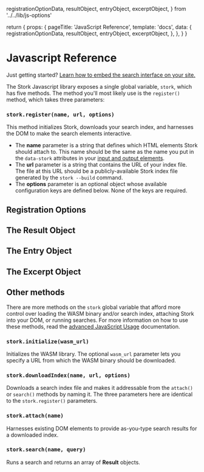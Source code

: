   registrationOptionData,
  resultObject,
  entryObject,
  excerptObject,
} from '../../lib/js-options'

  return {
    props: {
      pageTitle: 'JavaScript Reference',
      template: 'docs',
      data: {
        registrationOptionData,
        resultObject,
        entryObject,
        excerptObject,
      },
    },
  }
}

# Javascript Reference

Just getting started? [Learn how to embed the search interface on your site.](/docs/interface)

The Stork Javascript library exposes a single global variable, `stork`, which has five methods. The method you'll most likely use is the `register()` method, which takes three parameters:

### `stork.register(name, url, options)`

This method initializes Stork, downloads your search index, and harnesses the DOM to make the search elements interactive.

- The **name** parameter is a string that defines which HTML elements Stork should attach to. This name should be the same as the name you put in the `data-stork` attributes in your [input and output elements](/docs/interface).
- The **url** parameter is a string that contains the URL of your index file. The file at this URL should be a publicly-available Stork index file generated by the <code>stork --build</code> command.
- The <strong>options</strong> parameter is an optional object whose available configuration keys are defined below. None of the keys are required.

<!--

### `stork.initialize(url)`

This method initializes Stork by fetching, compiling, and loading the WASM blob. It takes a single optional parameter, `url`, which defines the URL of the Stork WASM blob. If you want to self-host Stork, you must serve the WASM blob with the proper MIME type and pass the WASM blob into this method. If `url` is omitted, Stork will fall back to the WASM blob served from the Stork CDN.

### `stork.downloadIndex(name, url, options)`

This method downloads the index file from your server and registers it with the WASM executable. The parameters here are the same as the parameters for `stork.register()`.

### `stork.attach(name)`

This method attaches the Stork DOM methods to your existing HTML. This method can be run multiple times in a single page load, which can be helpful for single-page-applications that might create and destroy your existing search DOM elements.

### `stork.search(name, query)`

This method lets you programmatically search a Stork index from your page's Javascript. This method is meant to be used in scenarios where you don't want to use Stork's DOM management at all. It returns an array of **Result** objects.

-->

## Registration Options

<ApiReferenceTable options={props.data.registrationOptionData} />

## The Result Object

<ApiReferenceTable options={props.data.resultObject} />

## The Entry Object

<ApiReferenceTable options={props.data.entryObject} />

## The Excerpt Object

<ApiReferenceTable options={props.data.excerptObject} />

## Other methods

There are more methods on the `stork` global variable that afford more control over loading the WASM binary and/or search index, attaching Stork into your DOM, or running searches. For more information on how to use these methods, read the [advanced JavaScript Usage](/docs/advanced-js) documentation.

### `stork.initialize(wasm_url)`

Initializes the WASM library. The optional `wasm_url` parameter lets you specify a URL from which the WASM binary should be downloaded.

### `stork.downloadIndex(name, url, options)`

Downloads a search index file and makes it addressable from the `attach()` or `search()` methods by naming it. The three parameters here are identical to the `stork.register()` parameters.

### `stork.attach(name)`

Harnesses existing DOM elements to provide as-you-type search results for a downloaded index.

### `stork.search(name, query)`

Runs a search and returns an array of **Result** objects.
